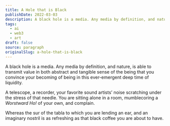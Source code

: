 ```yaml
---
title: A Hole that is Black
publishDate: 2022-03-03
description: A black hole is a media. Any media by definition, and nature, is able to transmit value in both abstract and tangible sense of the being that you con......
tags:
  - ai
  - web3
  - art
draft: false
source: paragraph
originalSlug: a-hole-that-is-black
---
```


A black hole is a media. Any media by definition, and nature, is able to transmit value in both abstract and tangible sense of the being that you convince your becoming of being in this ever-emergent deep time of liquidity.

A telescope, a recorder, your favorite sound artists’ noise scratching under the stress of that needle. You are sitting alone in a room, mumblecoring a *Worstward Ho!* of your own, and complain.

Whereas the sur of the tabla to which you are lending an ear, and an imaginary nostril is as refreshing as that black coffee you are about to have.